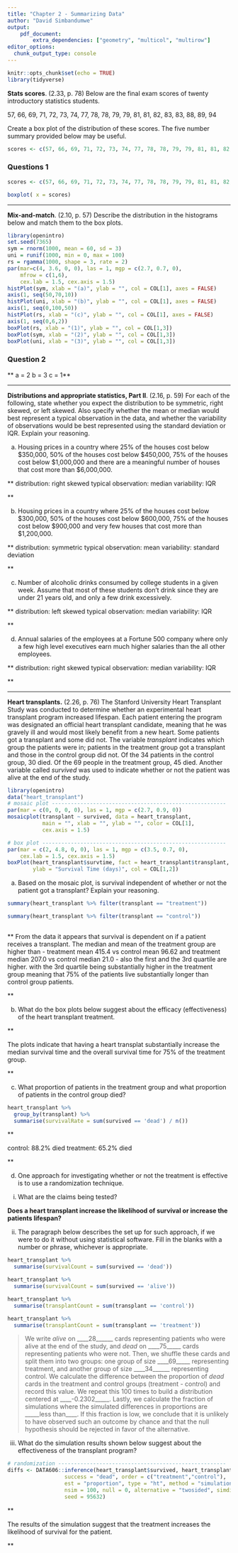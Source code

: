 ```yaml
---
title: "Chapter 2 - Summarizing Data"
author: "David Simbandumwe"
output:
    pdf_document:
        extra_dependencies: ["geometry", "multicol", "multirow"]
editor_options: 
  chunk_output_type: console
---
```


```r
knitr::opts_chunk$set(echo = TRUE)
library(tidyverse)
```


**Stats scores**. (2.33, p. 78) Below are the final exam scores of twenty introductory statistics students. 

57, 66, 69, 71, 72, 73, 74, 77, 78, 78, 79, 79, 81, 81, 82, 83, 83, 88, 89, 94

Create a box plot of the distribution of these scores. The five number summary provided below may be useful.

\begin{center}
\renewcommand\arraystretch{1.5}
\begin{tabular}{ccccc}
Min & Q1    & Q2 (Median)   & Q3    & Max \\
\hline
57  & 72.5  & 78.5          & 82.5  & 94 \\
\end{tabular}
\end{center}

```r
scores <- c(57, 66, 69, 71, 72, 73, 74, 77, 78, 78, 79, 79, 81, 81, 82, 83, 83, 88, 89, 94)

```


### Questions 1

```r
scores <- c(57, 66, 69, 71, 72, 73, 74, 77, 78, 78, 79, 79, 81, 81, 82, 83, 83, 88, 89, 94)

boxplot( x = scores)

```



--------------------------------------------------------------------------------

\clearpage

**Mix-and-match**. (2.10, p. 57) Describe the distribution in the histograms below and match them to the box plots.

```r
library(openintro)
set.seed(7365)
sym = rnorm(1000, mean = 60, sd = 3)
uni = runif(1000, min = 0, max = 100)
rs = rgamma(1000, shape = 3, rate = 2)
par(mar=c(4, 3.6, 0, 0), las = 1, mgp = c(2.7, 0.7, 0), 
    mfrow = c(1,6), 
    cex.lab = 1.5, cex.axis = 1.5)
histPlot(sym, xlab = "(a)", ylab = "", col = COL[1], axes = FALSE)
axis(1, seq(50,70,10))
histPlot(uni, xlab = "(b)", ylab = "", col = COL[1], axes = FALSE)
axis(1, seq(0,100,50))
histPlot(rs, xlab = "(c)", ylab = "", col = COL[1], axes = FALSE)
axis(1, seq(0,6,2))
boxPlot(rs, xlab = "(1)", ylab = "", col = COL[1,3])
boxPlot(sym, xlab = "(2)", ylab = "", col = COL[1,3])
boxPlot(uni, xlab = "(3)", ylab = "", col = COL[1,3])
```


### Question 2

** a = 2
   b = 3
   c = 1**



--------------------------------------------------------------------------------

\clearpage

**Distributions and appropriate statistics, Part II**. (2.16, p. 59) For each of the following, state whether you expect the distribution to be symmetric, right skewed, or left skewed. Also specify whether the mean or median would best represent a typical observation in the data, and whether the variability of observations would be best represented using the standard deviation or IQR. Explain your reasoning.

(a) Housing prices in a country where 25% of the houses cost below $350,000, 50% of the houses cost below $450,000, 75% of the houses cost below $1,000,000 and there are a meaningful number of houses that cost more than $6,000,000.

**
distribution: right skewed
typical observation: median
variability: IQR

**

(b) Housing prices in a country where 25% of the houses cost below $300,000, 50% of the houses cost below $600,000, 75% of the houses cost below $900,000 and very few houses that cost more than $1,200,000.

**
distribution: symmetric
typical observation: mean
variability: standard deviation

**

(c) Number of alcoholic drinks consumed by college students in a given week. Assume that most of these students don't drink since they are under 21 years old, and only a few drink excessively.

**
distribution: left skewed
typical observation: median
variability: IQR

**

(d) Annual salaries of the employees at a Fortune 500 company where only a few high level
executives earn much higher salaries than the all other employees.

**
distribution: right skewed
typical observation: median
variability: IQR

**



--------------------------------------------------------------------------------

\clearpage

**Heart transplants.** (2.26, p. 76) The Stanford University Heart Transplant Study was conducted to determine whether an  experimental heart transplant program increased lifespan. Each patient entering the program was designated an official heart transplant candidate, meaning that he was gravely ill and would most likely benefit from a new heart. Some patients got a transplant and some did not. The variable *transplant* indicates which group the patients were in; patients in the treatment group got a transplant and those in the control group did not. Of the 34 patients in the control group, 30 died. Of the 69 people in the treatment group, 45 died. Another variable called *survived* was used to indicate whether or not the patient was alive at the end of the study.

```r
library(openintro)
data("heart_transplant")
# mosaic plot -------------------------------------------------------
par(mar = c(0, 0, 0, 0), las = 1, mgp = c(2.7, 0.9, 0))
mosaicplot(transplant ~ survived, data = heart_transplant, 
           main = "", xlab = "", ylab = "", color = COL[1],
           cex.axis = 1.5)

# box plot ----------------------------------------------------------
par(mar = c(2, 4.8, 0, 0), las = 1, mgp = c(3.5, 0.7, 0), 
    cex.lab = 1.5, cex.axis = 1.5)
boxPlot(heart_transplant$survtime, fact = heart_transplant$transplant, 
        ylab = "Survival Time (days)", col = COL[1,2])
```

(a) Based on the mosaic plot, is survival independent of whether or not the 
patient got a transplant? Explain your reasoning.


```r

summary(heart_transplant %>% filter(transplant == "treatment"))

summary(heart_transplant %>% filter(transplant == "control"))
         
```

**
From the data it appears that survival is dependent on if a patient receives a transplant. The median and mean of the treatment group are higher than 
- treatment mean 415.4 vs control mean 96.62 and treatment median 207.0 vs control median 21.0
- also the first and the 3rd quartile are higher. with the 3rd quartile being substantially higher in the treatment group meaning that 75% of the patients live substantially longer than control group patients. 

**


(b) What do the box plots below suggest about the efficacy (effectiveness) of the heart transplant treatment.

**

The plots indicate that having a heart transplat substantially increase the median survival time and the overall survival time for 75% of the treatment group. 

**

(c) What proportion of patients in the treatment group and what proportion of 
patients in the control group died?


```r

heart_transplant %>%
  group_by(transplant) %>%
  summarise(survivalRate = sum(survived == 'dead') / n())

```


**

control: 88.2% died
treatment: 65.2% died

**

(d) One approach for investigating whether or not the treatment is effective 
is to use a randomization technique.

i. What are the claims being tested?

**
Does a heart transplant increase the likelihood of survival or increase the patients lifespan?
**

ii. The paragraph below describes the set up for such approach, if we were 
to do it without using statistical software. Fill in the blanks with a number 
or phrase, whichever is appropriate.


```r

heart_transplant %>%
  summarise(survivalCount = sum(survived == 'dead'))

heart_transplant %>%
  summarise(survivalCount = sum(survived == 'alive'))

heart_transplant %>%
  summarise(transplantCount = sum(transplant == 'control'))

heart_transplant %>%
  summarise(transplantCount = sum(transplant == 'treatment'))


```



> We write *alive* on ____28______ cards representing patients who were 
alive at the end of the study, and *dead* on ____75_____ cards 
representing patients who were not. Then, we shuffle these cards and split them 
into two groups: one group of size ____69_____ representing treatment, and 
another group of size ____34______ representing control. We calculate the 
difference between the proportion of *dead* cards in the treatment and 
control groups (treatment - control) and record this value. We repeat this 100 
times to build a distribution centered at ____-0.2302_____. Lastly, we calculate 
the fraction of simulations where the simulated differences in proportions are 
_____less than____. If this fraction is low, we conclude that it is unlikely to 
have observed such an outcome by chance and that the null hypothesis should 
be rejected in favor of the alternative.

iii. What do the simulation results shown below suggest about the effectiveness 
of the transplant program?

```r
# randomization -----------------------------------------------------
diffs <- DATA606::inference(heart_transplant$survived, heart_transplant$transplant, 
                  success = "dead", order = c("treatment","control"), 
                  est = "proportion", type = "ht", method = "simulation", 
                  nsim = 100, null = 0, alternative = "twosided", simdist = TRUE,
                  seed = 95632)
```

\begin{center}
```r
# plot randomization distribution -----------------------------------
par(mar = c(3.6, 2.2, 1, 1), las = 1, mgp = c(2.5, 0.7, 0), 
    cex.axis = 1.5, cex.lab = 1.5)
values  <- table(diffs)
plot(diffs, type = "n", xlim = c(-0.25, 0.25), 
     xlab = "simulated differences in proportions", 
     ylab = "", axes = FALSE, ylim = c(0, max(values)))
axis(1, at = seq(-0.25, 0.25, 0.05), 
     labels = c(-0.25, NA,-0.15, NA,-0.05, NA, 0.05, NA, 0.15, NA, 0.25))
for(i in 1:length(diffs)){
  x   <- diffs[i]
  rec <- sum(diffs == x)
  points(rep(x, rec), 1:rec, pch = 20, cex = 0.8, col = COL[1])
}
```
\end{center}


**

The results of the simulation suggest that the treatment increases the likelihood of survival for the patient. 

**


